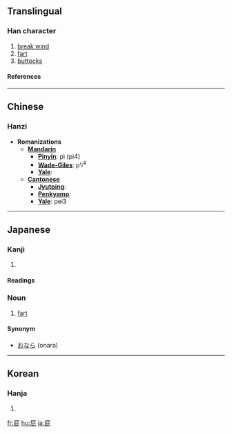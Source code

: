 ==Translingual==
===Han character===
{{Han char|rn=44|rad=尸|as=04|sn=7|four=7721<sub>1</sub>|canj=尸心心 (SPP)}}
# [[break wind]]
# [[fart]]
# [[buttock]]s
====References====
{{Han ref|kx=0300.230|dkj=07654|dj=0597.010|hdz=20966.120|uh=5C41|ud=23617|bh=A7BE|bd=42942}}
----
==Chinese==
===Hanzi===


* '''Romanizations'''
** '''[[Mandarin]]'''
*** '''[[Pinyin]]''': pì (pi4)
*** '''[[Wade-Giles]]''': p'i<sup>4</sup>
*** '''[[Yale]]''': 
** '''[[Cantonese]]'''
*** '''[[Jyutping]]''':
*** '''[[Penkyamp]]''': 
*** '''[[Yale]]''': pei3
----
== Japanese ==
===Kanji===
{{ja-kanji|grade=|rs=尸04}}
# {{defn|Japanese}} 
====Readings====
{{ja-readings|on=[[ひ]] ([[hi]])|kun=[[へ]] ([[he]])}}

===Noun===
{{janoun|へ|he}}
# [[fart]]

====Synonym====
*[[おなら]] (onara)
----
==Korean==
===Hanja===
{{ko-hanja|hangeul=비|rv=bi|mr=pi}}
# {{defn|Korean}}

[[fr:屁]]
[[hu:屁]]
[[ja:屁]]